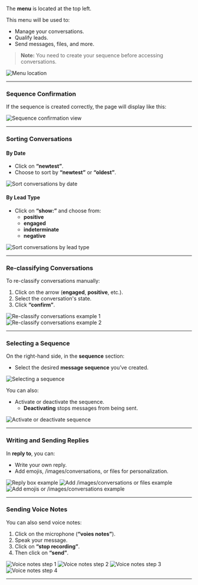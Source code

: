 The **menu** is located at the top left.

This menu will be used to:
- Manage your conversations.
- Qualify leads.
- Send messages, files, and more.

> **Note:** You need to create your sequence before accessing conversations.

<img className="hidden dark:block" src="/images/conversations/Capture_decran_2025-01-13_a_14.30.22.png" alt="Menu location" />

---

### Sequence Confirmation

If the sequence is created correctly, the page will display like this:

<img src="/images/conversations/Capture_decran_2025-01-13_a_14.31.51.png" alt="Sequence confirmation view" />

---

### Sorting Conversations

#### By Date
- Click on **“newtest”**.
- Choose to sort by **“newtest”** or **“oldest”**.

<img src="/images/conversations/Capture_decran_2025-01-13_a_14.35.54.png" alt="Sort conversations by date" />

#### By Lead Type
- Click on **“show:”** and choose from:
  - **positive**
  - **engaged**
  - **indeterminate**
  - **negative**

<img src="/images/conversations/Capture_decran_2025-01-13_a_14.40.24.png" alt="Sort conversations by lead type" />

---

### Re-classifying Conversations

To re-classify conversations manually:
1. Click on the arrow (**engaged**, **positive**, etc.).
2. Select the conversation's state.
3. Click **“confirm”**.

<img src="/images/conversations/Capture_decran_2025-01-13_a_14.54.14.png" alt="Re-classify conversations example 1" />
<img src="/images/conversations/Capture_decran_2025-01-13_a_14.55.36.png" alt="Re-classify conversations example 2" />

---

### Selecting a Sequence

On the right-hand side, in the **sequence** section:
- Select the desired **message sequence** you’ve created.

<img src="/images/conversations/Capture_decran_2025-01-13_a_15.01.41.png" alt="Selecting a sequence" />

You can also:
- Activate or deactivate the sequence.
  - **Deactivating** stops messages from being sent.

<img src="/images/conversations/Capture_decran_2025-01-13_a_15.01.52.png" alt="Activate or deactivate sequence" />

---

### Writing and Sending Replies

In **reply to**, you can:
- Write your own reply.
- Add emojis, /images/conversations, or files for personalization.

<img src="/images/conversations/Capture_decran_2025-01-13_a_15.03.39.png" alt="Reply box example" />
<img src="/images/conversations/Capture_decran_2025-01-13_a_15.07.33.png" alt="Add /images/conversations or files example" />
<img src="/images/conversations/Capture_decran_2025-01-13_a_15.07.44.png" alt="Add emojis or /images/conversations example" />

---

### Sending Voice Notes

You can also send voice notes:
1. Click on the microphone (**“voies notes”**).
2. Speak your message.
3. Click on **“stop recording”**.
4. Then click on **“send”**.

<img src="/images/conversations/Capture_decran_2025-01-13_a_15.22.05.png" alt="Voice notes step 1" />
<img src="/images/conversations/Capture_decran_2025-01-13_a_15.22.17.png" alt="Voice notes step 2" />
<img src="/images/conversations/Capture_decran_2025-01-13_a_15.22.35.png" alt="Voice notes step 3" />
<img src="/images/conversations/Capture_decran_2025-01-13_a_15.22.45.png" alt="Voice notes step 4" />

---